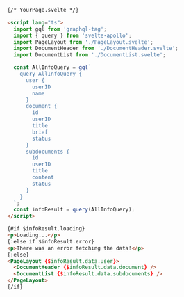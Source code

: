 ```html
{/* YourPage.svelte */}

<script lang="ts">
  import gql from 'graphql-tag';
  import { query } from 'svelte-apollo';
  import PageLayout from './PageLayout.svelte';
  import DocumentHeader from './DocumentHeader.svelte';
  import DocumentList from './DocumentList.svelte';

  const AllInfoQuery = gql`
    query AllInfoQuery {
      user {
        userID
        name
      }
      document {
        id
        userID
        title
        brief
        status
      }
      subdocuments {
        id
        userID
        title
        content
        status
      }
    }
  `;
  const infoResult = query(AllInfoQuery);
</script>

{#if $infoResult.loading}
<p>Loading...</p>
{:else if $infoResult.error}
<p>There was an error fetching the data!</p>
{:else}
<PageLayout {$infoResult.data.user}>
  <DocumentHeader {$infoResult.data.document} />
  <DocumentList {$infoResult.data.subdocuments} />
</PageLayout>
{/if}
```

